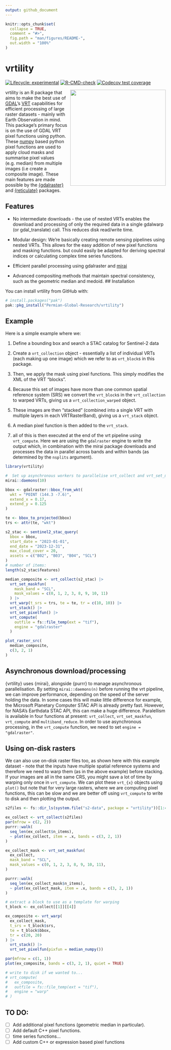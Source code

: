 ```yaml
---
output: github_document
---
```


<!-- README.md is generated from README.Rmd. Please edit that file -->

```r
knitr::opts_chunk$set(
  collapse = TRUE,
  comment = "#>",
  fig.path = "man/figures/README-",
  out.width = "100%"
)
```

# vrtility

<!-- badges: start -->
[![Lifecycle: experimental](https://img.shields.io/badge/lifecycle-experimental-orange.svg)](https://lifecycle.r-lib.org/articles/stages.html#experimental)
[![R-CMD-check](https://github.com/Permian-Global-Research/vrtility/actions/workflows/R-CMD-check.yaml/badge.svg)](https://github.com/Permian-Global-Research/vrtility/actions/workflows/R-CMD-check.yaml)
[![Codecov test coverage](https://codecov.io/gh/Permian-Global-Research/vrtility/branch/main/graph/badge.svg)](https://app.codecov.io/gh/Permian-Global-Research/vrtility?branch=main)
<!-- badges: end -->

<img src="man/figures/vrtility_hex.png"  align="right" height="300" style="float:right; height:300px;">

vrtility is an R package that aims to make the best use of 
[GDAL](https://gdal.org/en/stable/index.html)'s 
[VRT](https://gdal.org/en/stable/drivers/raster/vrt.html) capabilities for 
efficient processing of large raster datasets - mainly with Earth Observation 
in mind. This package's primary focus is  on the use of GDAL VRT pixel functions 
using python. These [numpy](https://numpy.org/) based python pixel functions 
are used to apply cloud masks and summarise pixel values (e.g. median) from 
multiple images (i.e create a composite image). These main features are made 
possible by the [{gdalraster}](https://usdaforestservice.github.io/gdalraster/index.html) and 
[{reticulate}](https://rstudio.github.io/reticulate/) packages.

<!-- ```{=gfm}
> [!CAUTION]
> This package is under active development and is likely to change. Contributions and suggestions are still very welcome!
``` -->

## Features

- No intermediate downloads - the use of nested VRTs enables the download
and processing of only the required data in a single gdalwarp (or gdal_translate)
call. This reduces disk read/write time.

- Modular design: We're basically creating remote sensing pipelines using 
nested VRTs. This allows for the easy addition of new pixel functions and
masking functions. but could easily be adapted for deriving spectral indices
or calculating complex time series functions. 

- Efficient parallel processing using gdalraster and 
[mirai](https://shikokuchuo.net/mirai/) 

- Advanced compositing methods that maintain spectral consistency, such as the
geometric median and medoid. 
## Installation

You can install vrtility from GitHub with:

``` r
# install.packages("pak")
pak::pkg_install("Permian-Global-Research/vrtility")
```

## Example

Here is a simple example where we: 

1. Define a bounding box and search a STAC catalog for Sentinel-2 data

2. Create a `vrt_collection` object - essentially a list of individual VRTs 
(each making up one image) which we refer to as `vrt_block`s in this package. 

3. Then, we apply the mask using pixel functions. This simply modifies the XML
of the VRT "blocks".

4. Because this set of images have more than one common spatial reference system 
(SRS) we convert the `vrt_block`s in the `vrt_collection` to  warped VRTs, 
giving us a `vrt_collection_warped` object. 

5. These images are then "stacked" (combined into a single VRT with multiple 
layers in each VRTRasterBand), giving us a `vrt_stack` object.

6. A median pixel function is then added to the `vrt_stack`. 

7. all of this is then executed at the end of the vrt pipeline using
`vrt_compute`. Here we are using the `gdalraster` engine to write the output 
which, in combination with the mirai package downloads and processes the data
in parallel across bands and within bands (as determined by the `nsplits` 
argument).

```r
library(vrtility)

#  Set up asynchronous workers to parallelise vrt_collect and vrt_set_maskfun
mirai::daemons(10)

bbox <- gdalraster::bbox_from_wkt(
  wkt = "POINT (144.3 -7.6)",
  extend_x = 0.17,
  extend_y = 0.125
)

te <- bbox_to_projected(bbox)
trs <- attr(te, "wkt")

s2_stac <- sentinel2_stac_query(
  bbox = bbox,
  start_date = "2023-01-01",
  end_date = "2023-12-31",
  max_cloud_cover = 20,
  assets = c("B02", "B03", "B04", "SCL")
)
# number of items:
length(s2_stac$features)

median_composite <- vrt_collect(s2_stac) |>
  vrt_set_maskfun(
    mask_band = "SCL",
    mask_values = c(0, 1, 2, 3, 8, 9, 10, 11)
  ) |>
  vrt_warp(t_srs = trs, te = te, tr = c(10, 10)) |>
  vrt_stack() |>
  vrt_set_pixelfun() |>
  vrt_compute(
    outfile = fs::file_temp(ext = "tif"),
    engine = "gdalraster"
  )

plot_raster_src(
  median_composite,
  c(3, 2, 1)
)
```

## Asynchronous download/processing

{vrtility} uses {mirai}, alongside {purrr} to manage asynchronous parallelisation.
By setting `mirai::daemons(n)` before running the vrt pipeline, we can 
improve performance, depending on the speed of the server holding the data. 
In some cases this will make little difference for example, the 
Microsoft Planetary Computer STAC API is already pretty fast. However, for
NASA's Earthdata STAC API, this can make a huge difference. Paralellism is 
available in four functions at present: `vrt_collect`, `vrt_set_maskfun`,
`vrt_compute` and `multiband_reduce`. In order to use asynchronous processing, 
in the `vrt_compute` function, we need to set `engine = "gdalraster"`. 


## Using on-disk rasters

We can also use on-disk raster files too, as shown here with this example 
dataset - note that the inputs have multiple spatial reference systems and
therefore we need to warp them (as in the above example) before stacking. If 
your images are all in the same CRS, you might save a lot of time by warping only
once in `vrt_compute`. We can plot these `vrt_{x}` objects using `plot()` 
but note that for very large rasters, where we are computing pixel functions, 
this can be slow and we are better off using `vrt_compute` to write to disk and 
then plotting the output.

```r
s2files <- fs::dir_ls(system.file("s2-data", package = "vrtility"))[1:4]

ex_collect <- vrt_collect(s2files)
par(mfrow = c(2, 2))
purrr::walk(
  seq_len(ex_collect$n_items),
  ~ plot(ex_collect, item = .x, bands = c(3, 2, 1))
)

ex_collect_mask <- vrt_set_maskfun(
  ex_collect,
  mask_band = "SCL",
  mask_values = c(0, 1, 2, 3, 8, 9, 10, 11),
)

purrr::walk(
  seq_len(ex_collect_mask$n_items),
  ~ plot(ex_collect_mask, item = .x, bands = c(3, 2, 1))
)

# extract a block to use as a template for warping
t_block <- ex_collect[[1]][[4]]

ex_composite <- vrt_warp(
  ex_collect_mask,
  t_srs = t_block$srs,
  te = t_block$bbox,
  tr = c(20, 20)
) |>
  vrt_stack() |>
  vrt_set_pixelfun(pixfun = median_numpy())

par(mfrow = c(1, 1))
plot(ex_composite, bands = c(3, 2, 1), quiet = TRUE)

# write to disk if we wanted to...
# vrt_compute(
#   ex_composite,
#   outfile = fs::file_temp(ext = "tif"),
#   engine = "warp"
# )
```

## TO DO:
- [ ] Add additional pixel functions (geometric median in particular).
- [ ] Add default C++ pixel functions.
- [ ] time series functions...
- [ ] Add custom C++ or expression based pixel functions